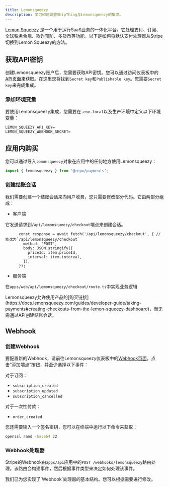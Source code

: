 ```yaml
---
title: Lemonsqueezy
description: 学习如何设置ShipThing与Lemonsqueezy的集成。
---
```


[Lemon Squeezy](https://www.lemonsqueezy.com/) 是一个用于运行SaaS业务的一体化平台。它处理支付、订阅、全球税务合规、欺诈预防、多货币等功能。以下是如何将默认支付处理器从Stripe切换到Lemon Squeezy的方法。

## 获取API密钥

创建Lemonsqueezy账户后，您需要获取API密钥。您可以通过访问仪表板中的[API页面](https://app.lemonsqueezy.com/settings/api)来获取。在这里您将找到`Secret key`和`Publishable key`。您需要`Secret key`来完成集成。

### 添加环境变量

要使用Lemonsqueezy集成，您需要在`.env.local`以及生产环境中定义以下环境变量：

```env .env.local
LEMON_SQUEEZY_API_KEY=
LEMON_SQUEEZY_WEBHOOK_SECRET=
```

## 应用内购买

您可以通过导入`lemonsqueezy`对象在应用中的任何地方使用Lemonsqueezy：
```ts page.tsx
import { lemonsqueezy } from '@repo/payments';
```

### 创建结账会话

我们需要创建一个结账会话来向用户收费，您只需要修改部分代码。它由两部分组成：

- 客户端

它发送请求到`/api/lemonsqueezy/checkout`端点来创建会话。

```tsx apps/web/[locale]/components/payment/price-form.tsx
      const response = await fetch('/api/lemonsqueezy/checkout', { // 修改为`/api/lemonsqueezy/checkout`
        method: 'POST',
        body: JSON.stringify({
          priceId: item.priceId,
          interval: item.interval,
        }),
      });
```

- 服务端

在`apps/web/api/lemonsqueezy/checkout/route.ts`中实现业务逻辑

<Tip>
Lemonsqueezy允许使用产品的[购买链接](https://docs.lemonsqueezy.com/guides/developer-guide/taking-payments#creating-checkouts-from-the-lemon-squeezy-dashboard)，而无需通过API创建结账会话。
</Tip>

## Webhook

### 创建Webhook

要配置新的Webhook，请前往Lemonsqueezy仪表板中的[Webhook页面](https://app.lemonsqueezy.com/settings/webhooks)。点击“添加端点”按钮，并至少选择以下事件：

对于订阅：
- `subscription_created`
- `subscription_updated`
- `subscription_cancelled`

对于一次性付款：
- `order_created`

您还需要输入一个签名密钥，您可以在终端中运行以下命令来获取：

```sh Terminal
openssl rand -base64 32
```

### Webhook处理器

Stripe的Webhook由`apps/api`应用中的`POST /webhooks/lemonsqueezy`路由处理。该路由会构建事件，然后根据事件类型来决定如何处理该事件。

<Note>
我们已为您实现了`Webhook`处理器的基本结构。您可以根据需要进行修改。
</Note>